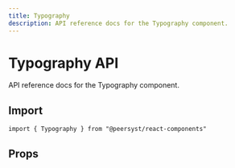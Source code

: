 ```yaml
---
title: Typography
description: API reference docs for the Typography component.
---
```



# Typography API

API reference docs for the Typography component.

## Import

```tsx
import { Typography } from "@peersyst/react-components"
```

## Props

<Props component="Typography" />